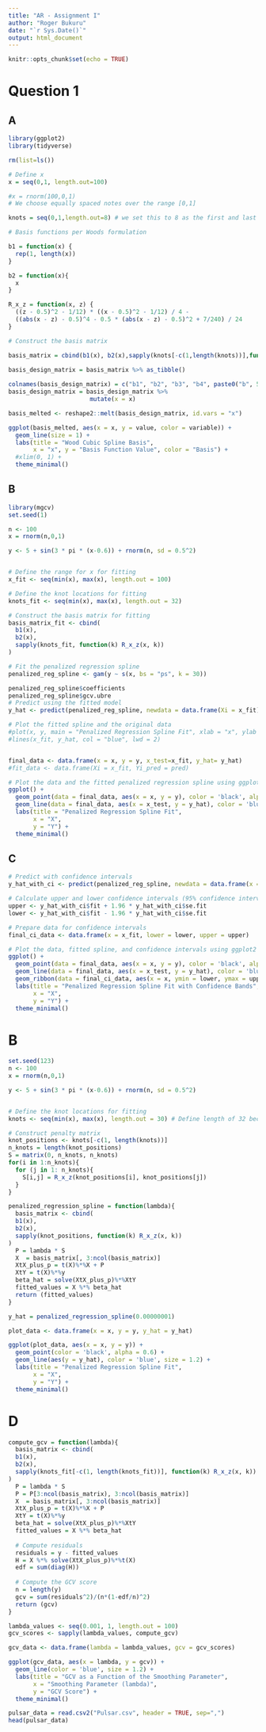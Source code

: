```yaml
---
title: "AR - Assignment I"
author: "Roger Bukuru"
date: "`r Sys.Date()`"
output: html_document
---
```


```r
knitr::opts_chunk$set(echo = TRUE)
```

# Question 1

## A

```r
library(ggplot2)
library(tidyverse)

rm(list=ls())

# Define x
x = seq(0,1, length.out=100)

#x = rnorm(100,0,1)
# We choose equally spaced notes over the range [0,1]

knots = seq(0,1,length.out=8) # we set this to 8 as the first and last knots will be removed, so this ensures we are left with 6

# Basis functions per Woods formulation

b1 = function(x) {
  rep(1, length(x))
}

b2 = function(x){
  x
}

R_x_z = function(x, z) {
  ((z - 0.5)^2 - 1/12) * ((x - 0.5)^2 - 1/12) / 4 - 
  ((abs(x - z) - 0.5)^4 - 0.5 * (abs(x - z) - 0.5)^2 + 7/240) / 24
}

# Construct the basis matrix

basis_matrix = cbind(b1(x), b2(x),sapply(knots[-c(1,length(knots))],function(k) R_x_z(x,k)))

basis_design_matrix = basis_matrix %>% as_tibble()
                  
colnames(basis_design_matrix) = c("b1", "b2", "b3", "b4", paste0("b", 5:(4 + length(knots))))
basis_design_matrix = basis_design_matrix %>%
                       mutate(x = x)

basis_melted <- reshape2::melt(basis_design_matrix, id.vars = "x")

ggplot(basis_melted, aes(x = x, y = value, color = variable)) + 
  geom_line(size = 1) + 
  labs(title = "Wood Cubic Spline Basis",
       x = "x", y = "Basis Function Value", color = "Basis") +
  #xlim(0, 1) + 
  theme_minimal()

```

## B

```r
library(mgcv)
set.seed(1)

n <- 100
x = rnorm(n,0,1)

y <- 5 + sin(3 * pi * (x-0.6)) + rnorm(n, sd = 0.5^2)


# Define the range for x for fitting
x_fit <- seq(min(x), max(x), length.out = 100)

# Define the knot locations for fitting
knots_fit <- seq(min(x), max(x), length.out = 32)

# Construct the basis matrix for fitting
basis_matrix_fit <- cbind(
  b1(x),
  b2(x),
  sapply(knots_fit, function(k) R_x_z(x, k))
)

# Fit the penalized regression spline
penalized_reg_spline <- gam(y ~ s(x, bs = "ps", k = 30))

penalized_reg_spline$coefficients
penalized_reg_spline$gcv.ubre
# Predict using the fitted model
y_hat <- predict(penalized_reg_spline, newdata = data.frame(Xi = x_fit))

# Plot the fitted spline and the original data
#plot(x, y, main = "Penalized Regression Spline Fit", xlab = "x", ylab = "y", pch = 16)
#lines(x_fit, y_hat, col = "blue", lwd = 2)


final_data <- data.frame(x = x, y = y, x_test=x_fit, y_hat= y_hat)
#fit_data <- data.frame(Xi = x_fit, Yi_pred = pred)

# Plot the data and the fitted penalized regression spline using ggplot2
ggplot() + 
  geom_point(data = final_data, aes(x = x, y = y), color = 'black', alpha = 0.6) +
  geom_line(data = final_data, aes(x = x_test, y = y_hat), color = 'blue', size = 1.2) +
  labs(title = "Penalized Regression Spline Fit",
       x = "X",
       y = "Y") +
  theme_minimal()
```

## C

```r

# Predict with confidence intervals
y_hat_with_ci <- predict(penalized_reg_spline, newdata = data.frame(x = x_fit), se.fit = TRUE)

# Calculate upper and lower confidence intervals (95% confidence intervals)
upper <- y_hat_with_ci$fit + 1.96 * y_hat_with_ci$se.fit
lower <- y_hat_with_ci$fit - 1.96 * y_hat_with_ci$se.fit

# Prepare data for confidence intervals
final_ci_data <- data.frame(x = x_fit, lower = lower, upper = upper)

# Plot the data, fitted spline, and confidence intervals using ggplot2
ggplot() + 
  geom_point(data = final_data, aes(x = x, y = y), color = 'black', alpha = 0.6) +
  geom_line(data = final_data, aes(x = x_test, y = y_hat), color = 'blue', size = 1.2) +
  geom_ribbon(data = final_ci_data, aes(x = x, ymin = lower, ymax = upper), alpha = 0.2, fill = 'blue') +
  labs(title = "Penalized Regression Spline Fit with Confidence Bands",
       x = "X",
       y = "Y") +
  theme_minimal()
```


# B 

```r
set.seed(123)
n <- 100
x = rnorm(n,0,1)

y <- 5 + sin(3 * pi * (x-0.6)) + rnorm(n, sd = 0.5^2)


# Define the knot locations for fitting
knots <- seq(min(x), max(x), length.out = 30) # Define length of 32 because the first and last knots will be removed, to ensure we have exactly 30 knots

# Construct penalty matrix
knot_positions <- knots[-c(1, length(knots))]
n_knots = length(knot_positions)
S = matrix(0, n_knots, n_knots)
for(i in 1:n_knots){
  for (j in 1: n_knots){
    S[i,j] = R_x_z(knot_positions[i], knot_positions[j])
  }
}

penalized_regression_spline = function(lambda){
  basis_matrix <- cbind(
  b1(x),
  b2(x),
  sapply(knot_positions, function(k) R_x_z(x, k))
)
  P = lambda * S
  X  = basis_matrix[, 3:ncol(basis_matrix)]
  XtX_plus_p = t(X)%*%X + P 
  XtY = t(X)%*%y
  beta_hat = solve(XtX_plus_p)%*%XtY
  fitted_values = X %*% beta_hat
  return (fitted_values)
}

y_hat = penalized_regression_spline(0.00000001)

plot_data <- data.frame(x = x, y = y, y_hat = y_hat)

ggplot(plot_data, aes(x = x, y = y)) + 
  geom_point(color = 'black', alpha = 0.6) +
  geom_line(aes(y = y_hat), color = 'blue', size = 1.2) +
  labs(title = "Penalized Regression Spline Fit",
       x = "X",
       y = "Y") +
  theme_minimal()
```



# D

```r

compute_gcv = function(lambda){
  basis_matrix <- cbind(
  b1(x),
  b2(x),
  sapply(knots_fit[-c(1, length(knots_fit))], function(k) R_x_z(x, k))
)
  P = lambda * S
  P = P[3:ncol(basis_matrix), 3:ncol(basis_matrix)]
  X  = basis_matrix[, 3:ncol(basis_matrix)]
  XtX_plus_p = t(X)%*%X + P 
  XtY = t(X)%*%y
  beta_hat = solve(XtX_plus_p)%*%XtY
  fitted_values = X %*% beta_hat
  
  # Compute residuals
  residuals = y - fitted_values
  H = X %*% solve(XtX_plus_p)%*%t(X)
  edf = sum(diag(H))
  
  # Compute the GCV score
  n = length(y)
  gcv = sum(residuals^2)/(n*(1-edf/n)^2)
  return (gcv)
}

lambda_values <- seq(0.001, 1, length.out = 100)
gcv_scores <- sapply(lambda_values, compute_gcv)

gcv_data <- data.frame(lambda = lambda_values, gcv = gcv_scores)

ggplot(gcv_data, aes(x = lambda, y = gcv)) +
  geom_line(color = 'blue', size = 1.2) +
  labs(title = "GCV as a Function of the Smoothing Parameter",
       x = "Smoothing Parameter (lambda)",
       y = "GCV Score") +
  theme_minimal()

```


```r
pulsar_data = read.csv2("Pulsar.csv", header = TRUE, sep=",")
head(pulsar_data)
```

```r

```